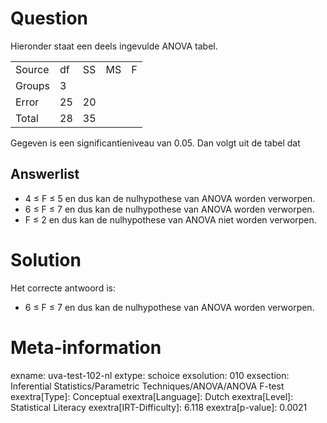 Question
========

Hieronder staat een deels ingevulde ANOVA tabel.

  -------- ---- ---- ---- ---
  Source   df   SS   MS   F
  Groups   3              
  Error    25   20        
  Total    28   35        
  -------- ---- ---- ---- ---

Gegeven is een significantieniveau van 0.05. Dan volgt uit de tabel dat

Answerlist
----------

* 4 ≤ F ≤ 5 en dus kan de nulhypothese van ANOVA worden verworpen.
* 6 ≤ F ≤ 7 en dus kan de nulhypothese van ANOVA worden verworpen.
* F ≤ 2 en dus kan de nulhypothese van ANOVA niet worden verworpen.

Solution
========

Het correcte antwoord is: 

* 6 ≤ F ≤ 7 en dus kan de nulhypothese van ANOVA worden verworpen.

Meta-information
================
exname: uva-test-102-nl
extype: schoice
exsolution: 010
exsection: Inferential Statistics/Parametric Techniques/ANOVA/ANOVA F-test
exextra[Type]: Conceptual
exextra[Language]: Dutch
exextra[Level]: Statistical Literacy
exextra[IRT-Difficulty]: 6.118
exextra[p-value]: 0.0021
